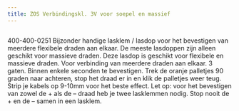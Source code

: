 ```yaml
---
title: ZOS Verbindingskl. 3V voor soepel en massief
---
```



<Image src={imageProduct} width={imageProduct.width} alt="" />


400-400-0251
Bijzonder handige lasklem / lasdop voor het bevestigen van meerdere flexibele draden aan elkaar.
De meeste lasdoppen zijn alleen geschikt voor massieve draden.
Deze lasdop is geschikt voor flexibele en massieve draden.
Voor verbinding van meerdere draden aan elkaar. 3 gaten. Binnen enkele seconden te bevestigen.
Trek de oranje palletjes 90 graden naar achteren, stop het draad er in en klik de palletjes weer teug.
Strip je kabels op 9-10mm voor het beste effect.
Let op:
voor het bevestigen van zowel de + als de &#8211; draad heb je twee lasklemmen nodig. Stop nooit de + en de &#8211; samen in een lasklem.
